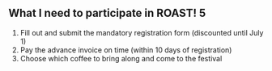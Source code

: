 ## What I need to participate in ROAST! 5

1. Fill out and submit the mandatory registration form (discounted until July 1)
2. Pay the advance invoice on time (within 10 days of registration)
3. Choose which coffee to bring along and come to the festival
